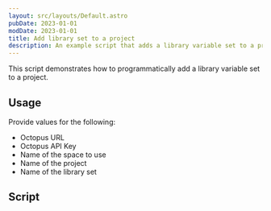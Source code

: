 ```yaml
---
layout: src/layouts/Default.astro
pubDate: 2023-01-01
modDate: 2023-01-01
title: Add library set to a project
description: An example script that adds a library variable set to a project.
---
```


This script demonstrates how to programmatically add a library variable set to a project.

## Usage

Provide values for the following:
- Octopus URL
- Octopus API Key
- Name of the space to use
- Name of the project
- Name of the library set

## Script

<AddLibrarySetToProjectScripts />